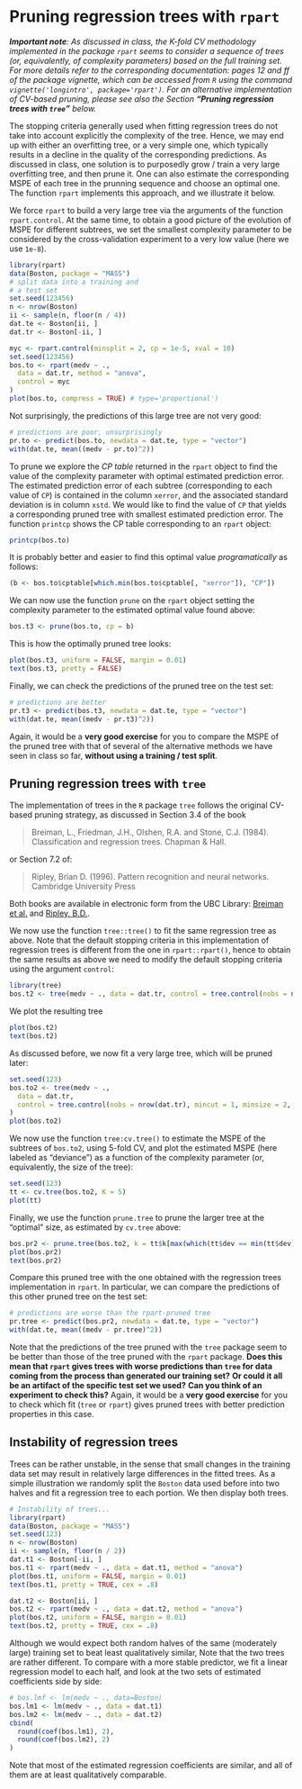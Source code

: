# Pruning regression trees with `rpart`

_**Important note**: As discussed in class, the K-fold CV methodology
implemented in the package `rpart` seems to consider 
a sequence of trees (or, equivalently, of complexity parameters)
based on the full training set. For more details
refer to the corresponding documentation: pages 12 and ff of the
package vignette, which can be accessed from `R` using the
command `vignette('longintro', package='rpart')`. 
For an alternative implementation of CV-based pruning, 
please see also the Section **"Pruning regression trees with `tree`"** below._ 

The stopping criteria generally used when fitting regression trees do not
take into account explicitly the complexity of the tree. Hence, we 
may end up with either an overfitting tree, or a very simple one, 
which typically results in a decline in the quality of the corresponding predictions. 
As discussed in class, one solution is to purposedly grow / train a very large overfitting
tree, and then prune it. One can also estimate the corresponding MSPE
of each tree in the prunning sequence and choose an optimal one. 
The function `rpart` implements this approach, and we illustrate it
below. 

We force `rpart` to build a very large tree via the arguments
of the function `rpart.control`. At the same time, to obtain a good
picture of the evolution of MSPE for different subtrees, we set the smallest 
complexity parameter to be considered by the cross-validation
experiment to a very low value (here we use `1e-8`).
```r
library(rpart)
data(Boston, package = "MASS")
# split data into a training and
# a test set
set.seed(123456)
n <- nrow(Boston)
ii <- sample(n, floor(n / 4))
dat.te <- Boston[ii, ]
dat.tr <- Boston[-ii, ]

myc <- rpart.control(minsplit = 2, cp = 1e-5, xval = 10)
set.seed(123456)
bos.to <- rpart(medv ~ .,
  data = dat.tr, method = "anova",
  control = myc
)
plot(bos.to, compress = TRUE) # type='proportional')
```

Not surprisingly, the predictions of this large tree are 
not very good:
```r
# predictions are poor, unsurprisingly
pr.to <- predict(bos.to, newdata = dat.te, type = "vector")
with(dat.te, mean((medv - pr.to)^2))
```

To prune we explore the *CP table* returned in the
`rpart` object to find the value of the complexity
parameter with optimal estimated prediction error. The estimated
prediction error of each subtree (corresponding to each value of `CP`)
is contained in the column `xerror`, and the associated 
standard deviation is in column `xstd`. We would like to find
the value of `CP` that yields a corresponding pruned tree with smallest
estimated prediction error. The function `printcp` shows the
CP table corresponding to an `rpart` object:
```r
printcp(bos.to)
```
It is probably better and easier to find this 
optimal value *programatically* as follows: 
```r
(b <- bos.to$cptable[which.min(bos.to$cptable[, "xerror"]), "CP"])
```
<!-- > **R coding digression**: Note that above we could also have used the following: -->
<!-- > ```{r prune4.alt, fig.width=6, fig.height=6, message=FALSE, warning=FALSE} -->
<!-- > tmp <- bos.to$cptable[,"xerror"] -->
<!-- > (b <- bos.to$cptable[ max( which(tmp == min(tmp)) ), "CP"] ) -->
<!-- > ``` -->
<!-- > What is the difference between `which.min(a)` and `max( which( a == min(a) ) )`? -->

We can now use the function 
`prune` on the `rpart` object setting the complexity parameter
to the estimated optimal value found above:
```r
bos.t3 <- prune(bos.to, cp = b)
```

This is how the optimally pruned tree looks:
```r
plot(bos.t3, uniform = FALSE, margin = 0.01)
text(bos.t3, pretty = FALSE)
```

Finally, we can check the predictions of the pruned 
tree on the test set:
```r
# predictions are better
pr.t3 <- predict(bos.t3, newdata = dat.te, type = "vector")
with(dat.te, mean((medv - pr.t3)^2))
```

Again, it would be a **very good exercise** for you to 
compare the MSPE of the pruned tree with that of several
of the alternative methods we have seen in class so far,
**without using a training / test split**. 



## Pruning regression trees with `tree`

The implementation of trees in the `R` package `tree` follows
the original CV-based pruning strategy, as discussed in 
Section 3.4 of the book

> Breiman, L., Friedman, J.H., Olshen, R.A. and Stone, C.J. (1984). Classification and regression trees. Chapman & Hall.

or Section 7.2 of:

> Ripley, Brian D. (1996). Pattern recognition and neural networks. Cambridge University Press

Both books are available in electronic form from the UBC Library:
[Breiman et al.](http://tinyurl.com/y3g2femt) and 
[Ripley, B.D.](http://tinyurl.com/yylchlys).

We now use the function `tree::tree()` to fit the same regression
tree as above. Note that the default stopping criteria in this
implementation of regression trees is different from the one in
`rpart::rpart()`, hence to obtain the same results as above we
need to modify the default stopping criteria using the argument
`control`: 
```r
library(tree)
bos.t2 <- tree(medv ~ ., data = dat.tr, control = tree.control(nobs = nrow(dat.tr), mincut = 6, minsize = 20))
```

We plot the resulting tree

```r
plot(bos.t2)
text(bos.t2)
```

As discussed before, we now fit a very large tree, which will be 
pruned later:

```r
set.seed(123)
bos.to2 <- tree(medv ~ .,
  data = dat.tr,
  control = tree.control(nobs = nrow(dat.tr), mincut = 1, minsize = 2, mindev = 1e-5)
)
plot(bos.to2)
```

We now use the function `tree:cv.tree()` to estimate the MSPE of 
the subtrees of `bos.to2`, using 5-fold CV, and plot the estimated
MSPE (here labeled as "deviance") as a function of the 
complexity parameter (or, equivalently, the size of the tree): 
```r
set.seed(123)
tt <- cv.tree(bos.to2, K = 5)
plot(tt)
```

Finally, we use the function `prune.tree` to prune the larger tree
at the "optimal" size, as estimated by `cv.tree` above:
```r
bos.pr2 <- prune.tree(bos.to2, k = tt$k[max(which(tt$dev == min(tt$dev)))])
plot(bos.pr2)
text(bos.pr2)
```

Compare this pruned tree with the one obtained with the regression trees
implementation in `rpart`. In particular, we can compare the
predictions of this other pruned 
tree on the test set:
```r
# predictions are worse than the rpart-pruned tree
pr.tree <- predict(bos.pr2, newdata = dat.te, type = "vector")
with(dat.te, mean((medv - pr.tree)^2))
```
Note that the predictions of the tree pruned with the `tree` 
package seem to be better than those of the tree pruned with 
the `rpart` package. **Does this mean that `rpart` gives
trees with worse predictions than `tree` for data coming
from the process than generated our training set?** 
**Or could it all be an artifact of the specific test set we used?**
**Can you think of an experiment to check this?**
Again, it would be a **very good exercise** for you to 
check which fit (`tree` or `rpart`) gives pruned 
trees with better prediction properties in this case. 


## Instability of regression trees 

Trees can be rather unstable, in the sense that small changes in the
training data set may result in relatively large differences in the
fitted trees. As a simple illustration we randomly split the 
`Boston` data used before into two halves and fit a regression
tree to each portion. We then display both trees.

```r
# Instability of trees...
library(rpart)
data(Boston, package = "MASS")
set.seed(123)
n <- nrow(Boston)
ii <- sample(n, floor(n / 2))
dat.t1 <- Boston[-ii, ]
bos.t1 <- rpart(medv ~ ., data = dat.t1, method = "anova")
plot(bos.t1, uniform = FALSE, margin = 0.01)
text(bos.t1, pretty = TRUE, cex = .8)
```

```r
dat.t2 <- Boston[ii, ]
bos.t2 <- rpart(medv ~ ., data = dat.t2, method = "anova")
plot(bos.t2, uniform = FALSE, margin = 0.01)
text(bos.t2, pretty = TRUE, cex = .8)
```

Although we would expect both random halves of the same (moderately large) 
training set to beat least qualitatively similar, 
Note that the two trees are rather different. 
To compare with a more stable predictor, we fit a linear
regression model to each half, and look at the two sets of estimated
coefficients side by side:
```r
# bos.lmf <- lm(medv ~ ., data=Boston)
bos.lm1 <- lm(medv ~ ., data = dat.t1)
bos.lm2 <- lm(medv ~ ., data = dat.t2)
cbind(
  round(coef(bos.lm1), 2),
  round(coef(bos.lm2), 2)
)
```
Note that most of the estimated regression coefficients are 
similar, and all of them are at least qualitatively comparable. 

